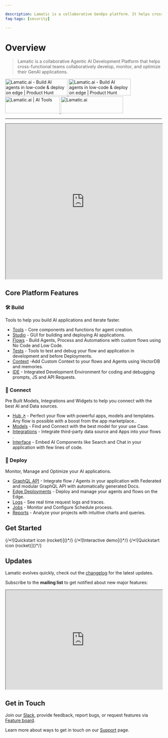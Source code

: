 ```yaml
---

description: Lamatic is a collaborative GenOps platform. It helps cross-functional product teams build and deploy GenAI faster and better.
faq-tags: [security]

---
```


# Overview

> Lamatic is a collaborative Agentic AI Development Platform that helps cross-functional teams collaboratively develop, monitor, and optimize their GenAI applications.

<a href="https://www.producthunt.com/posts/lamatic-ai?embed=true&utm_source=badge-top-post-badge&utm_medium=badge&utm_souce=badge-lamatic-ai" target="_blank">
  <img src="https://api.producthunt.com/widgets/embed-image/v1/top-post-badge.svg?post_id=574320&theme=light&period=daily" alt="Lamatic.ai - Build AI agents in low-code & deploy on edge | Product Hunt" width="200" height="54" />
</a>
<a href="https://www.producthunt.com/posts/lamatic-ai?embed=true&utm_source=badge-top-post-topic-badge&utm_medium=badge&utm_souce=badge-lamatic-ai" target="_blank">
  <img src="https://api.producthunt.com/widgets/embed-image/v1/top-post-topic-badge.svg?post_id=574320&theme=light&period=weekly&topic_id=237" alt="Lamatic.ai - Build AI agents in low-code & deploy on edge | Product Hunt" width="200" height="54" />
</a>
<a href="https://aitools.inc/tools/lamatic-ai?utm_source=embed-badge-lamatic-ai&utm_medium=embed&utm_campaign=embed-badge-featured" target="_blank">
  <img src="https://aitools.inc/tools/lamatic-ai/embeds/v1/featured-badge.svg?theme=light" alt="Lamatic.ai | AI Tools" width="175" height="54" />
</a>
<a href="https://aitoptools.com/tool/lamatic-ai/" target="_blank" title="Lamatic.ai">
  <img src="https://aitoptools.com/wp-content/uploads/2024/01/promote-embed.png" alt="Lamatic.ai" width="200" height="54" />
</a>

---

<iframe width="100%" height="500px" src="https://player.vimeo.com/video/1068719282?badge=0&amp;autopause=0&amp;player_id=0&amp;app_id=58479" title="Lamatic Genesis Release - 1.0.0" allow="accelerometer; autoplay; clipboard-write; encrypted-media; gyroscope; picture-in-picture; web-share" referrerPolicy="strict-origin-when-cross-origin" allowFullScreen></iframe>

## Core Platform Features

### 🛠️ Build
Tools to help you build AI applications and iterate faster.

- [Tools](/docs/mcp-tools/tools) \- Core components and functions for agent creation.
- [Studio](/docs/studio) \- GUI for building and deploying AI applications.
- [Flows](/docs/flows) \- Build Agents, Process and Automations with custom flows using No Code and Low Code.
- [Tests](/docs/tests) \- Tools to test and debug your flow and application in development and before Deployments.
- [Context](/docs/context) \-Add Custom Context to your flows and Agents using VectorDB and memories.
- [IDE](/docs/ide) \- Integrated Development Environment for coding and debugging prompts, JS and API Requests.

### 🧩 Connect
Pre Built Models, Integrations and Widgets to help you connect with the best AI and Data sources.
- [Hub ↗](https://hub.lamatic.ai) \- Perfect your flow with powerful apps, models and templates. Any flow is possible with a boost from the app marketplace..
- [Models](/docs/models) \- Find and Connect with the best model for your use Case.
- [Integrations](/integrations) \- Integrate third-party data source and Apps into your flows .
- [Interface](/docs/interface) \- Embed AI Components like Search and Chat in your application with few lines of code.

### 🚀 Deploy
Monitor, Manage and Optimize your AI applications.

- [GraphQL API](/docs/interface/graphql) \- Integrate flow / Agents in your application with Federated and modular GraphQL API with automatically generated Docs.
- [Edge Deployments](/docs/deployments) \- Deploy and manage your agents and flows on the Edge.
- [Logs](/docs/logs) \- See real time request logs and traces.
- [Jobs](/docs/jobs) \- Monitor and Configure Schedule process.
- [Reports](/docs/reports) \- Analyze your projects with intuitive charts and queries.


## Get Started

<Cards num={3}>
    <Card href="/docs/get-started" title="Quickstart" image arrow>
        {/*![Quickstart icon (rocket)]()*/}
    </Card>
    <Card href="/docs/demo" title="Demo" image arrow>
        {/*![Interactive demo]()*/}
    </Card>
    <Card href="/docs/templates" title="Templates" image arrow>
        {/*![Quickstart icon (rocket)]()*/}
    </Card>
</Cards>


## Updates

Lamatic evolves quickly, check out the [changelog](/changelog) for the latest updates.

Subscribe to the **mailing list** to get notified about new major features:

<iframe
    src="https://embeds.beehiiv.com/08c99e2f-17cc-4e8a-a982-203a69f674fa"
    data-test-id="beehiiv-embed"
    width="100%"
    height="320"
    scrolling="no"
    style={{ borderRadius: '4px', border: '2px solid #e5e7eb', margin: '0', backgroundColor: 'transparent' }}>
</iframe>

## Get in Touch

Join our [Slack](/slack), provide feedback, report bugs, or request features via [Feature board](https://product.lamatic.ai/).

Learn more about ways to get in touch on our [Support](https://support.lamatic.ai) page.
